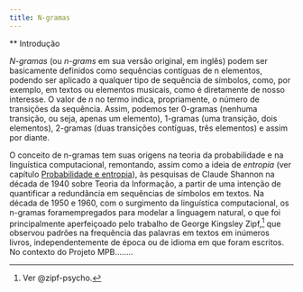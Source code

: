 ```yaml
---
title: N-gramas
---
```


** Introdução


*N-gramas* (ou *n-grams* em sua versão original, em inglês) podem ser basicamente definidos como sequências contíguas de n elementos, podendo ser aplicado a qualquer tipo de sequência de símbolos, como, por exemplo, em textos ou elementos musicais, como é diretamente de nosso interesse. O valor de *n* no termo indica, propriamente, o número de transições da sequência. Assim, podemos ter 0-gramas (nenhuma transição, ou seja, apenas um elemento), 1-gramas (uma transição, dois elementos), 2-gramas (duas transições contíguas, três elementos) e assim por diante.

O conceito de n-gramas tem suas origens na teoria da probabilidade e na linguística computacional, remontando, assim como a ideia de *entropia* (ver capítulo [Probabilidade e entropia](probabilidade.qmd)), às pesquisas de Claude Shannon na década de 1940 sobre Teoria da Informação, a partir de uma intenção de quantificar a redundância em sequências de símbolos em textos. Na década de 1950 e 1960, com o surgimento da linguística computacional, os n-gramas foramempregados para modelar a linguagem natural, o que foi principalmente aperfeiçoado pelo trabalho de George Kingsley Zipf,^[Ver @zipf-psycho.] que observou padrões na frequência das palavras em textos em inúmeros livros, independentemente de época ou de idioma em que foram escritos. 
No contexto do Projeto MPB........
